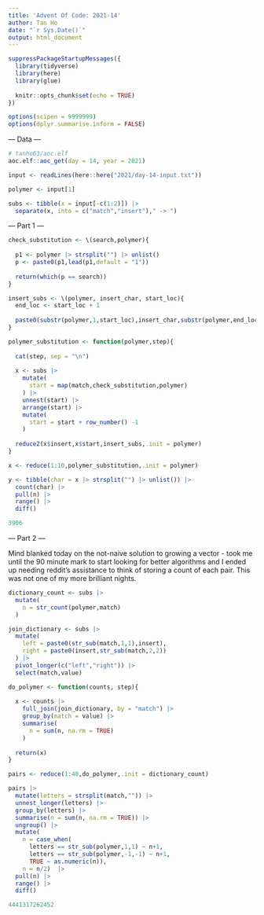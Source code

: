 ```yaml
---
title: 'Advent Of Code: 2021-14'
author: Tan Ho
date: "`r Sys.Date()`"
output: html_document
---
```


```r
suppressPackageStartupMessages({
  library(tidyverse)
  library(here)
  library(glue)
  
  knitr::opts_chunk$set(echo = TRUE)
})

options(scipen = 9999999)
options(dplyr.summarise.inform = FALSE)
```

--- Data ---

```r
# tanho63/aoc.elf
aoc.elf::aoc_get(day = 14, year = 2021)
```

```r
input <- readLines(here::here("2021/day-14-input.txt"))

polymer <- input[1]

subs <- tibble(x = input[-c(1:2)]) |> 
  separate(x, into = c("match","insert")," -> ")
```

--- Part 1 ---

```r
check_substitution <- \(search,polymer){
  
  p1 <- polymer |> strsplit("") |> unlist()
  p <- paste0(p1,lead(p1,default = "1"))
  
  return(which(p == search))
}

insert_subs <- \(polymer, insert_char, start_loc){
  end_loc <- start_loc + 1
  
  paste0(substr(polymer,1,start_loc),insert_char,substr(polymer,end_loc,str_length(polymer)))
}

polymer_substitution <- function(polymer,step){
  
  cat(step, sep = "\n")
  
  x <- subs |> 
    mutate(
      start = map(match,check_substitution,polymer)
    ) |> 
    unnest(start) |> 
    arrange(start) |> 
    mutate(
      start = start + row_number() -1
    )
  
  reduce2(x$insert,x$start,insert_subs,.init = polymer)
}

x <- reduce(1:10,polymer_substitution,.init = polymer)

y <- tibble(char = x |> strsplit("") |> unlist()) |> 
  count(char) |> 
  pull(n) |> 
  range() |> 
  diff()
```
```r
3906
```

--- Part 2 ---

Mind blanked today on the not-naive solution to growing a vector - took me until the 90 minute mark to start looking for better algorithms and I ended up needing reddit's assistance to think of storing a count of each pair. This was not one of my more brilliant nights.

```r
dictionary_count <- subs |> 
  mutate(
    n = str_count(polymer,match)
  )

join_dictionary <- subs |> 
  mutate(
    left = paste0(str_sub(match,1,1),insert),
    right = paste0(insert,str_sub(match,2,2))
  ) |> 
  pivot_longer(c("left","right")) |> 
  select(match,value)

do_polymer <- function(counts, step){
  
  x <- counts |> 
    full_join(join_dictionary, by = "match") |> 
    group_by(match = value) |> 
    summarise(
      n = sum(n, na.rm = TRUE)
    )
  
  return(x)
}

pairs <- reduce(1:40,do_polymer,.init = dictionary_count)

pairs |> 
  mutate(letters = strsplit(match,"")) |> 
  unnest_longer(letters) |> 
  group_by(letters) |> 
  summarise(n = sum(n, na.rm = TRUE)) |> 
  ungroup() |> 
  mutate(
    n = case_when(
      letters == str_sub(polymer,1,1) ~ n+1,
      letters == str_sub(polymer,-1,-1) ~ n+1,
      TRUE ~ as.numeric(n)),
    n = n/2)  |> 
  pull(n) |> 
  range() |> 
  diff()
```
```r
4441317262452 
```

